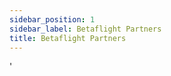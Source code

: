 ```yaml
---
sidebar_position: 1
sidebar_label: Betaflight Partners
title: Betaflight Partners
---
```


<p className="flex flex-col items-center">
  <ThemedImage
    alt="Betaflight Partner"
    className="no-effect md:w-1/4 mt-6 mb-2"
    sources={{
      light: useBaseUrl('/img/betaflight/sponsors/bf_partner_light.svg'),
      dark: useBaseUrl('/img/betaflight/sponsors/bf_partner_dark.svg'),
    }}
  />
</p>

<PartnerText />


'
